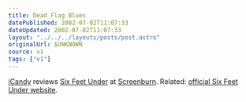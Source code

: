```yaml
---
title: Dead Flag Blues
datePublished: 2002-07-02T11:07:33
dateUpdated: 2002-07-02T11:07:33
layout: "../../../layouts/posts/post.astro"
originalUrl: $UNKNOWN
source: v1
tags: ["v1"]
---
```


[iCandy][1] reviews [Six Feet Under][2] at [Screenburn][3]. Related: [official Six Feet Under website][4].

[1]: http://icandy.ohskylab.com/ "iCandy"
[2]: http://screenburn.org/reviews/archives/00000027.php "iCandy reviews Six Feet Under at Screenburn"
[3]: http://screenburn.org/ "Screenburn"
[4]: http://www.hbo.com/sixfeetunder/ "Official Six Feet Under website at HBO"
